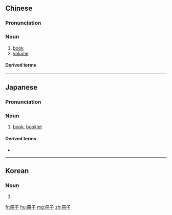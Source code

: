 {{also|册子}}
==Chinese==
{{zh-forms|s=册子}}

===Pronunciation===
{{zh-pron
|m=cèzi
|c=caak3 zi2
|cat=n
}}

===Noun===
{{zh-noun}}

# [[book]] {{zh-mw|本}}
# [[volume]] {{zh-mw|本}}

====Derived terms====
{{zh-der|小冊子}}

----

==Japanese==
{{ja-kanjitab|さつ|k1=さっ|し|yomi=o}}

===Pronunciation===
{{ja-pron|さっし|y=o}}

===Noun===
{{ja-noun|さっし}}

# [[book]], [[booklet]]

====Derived terms====
* {{l/ja|小冊子}}

----

==Korean==
{{ko-hanjatab}}

===Noun===
{{ko-noun|hj|hangeul=책자}}

# {{hanja form of|책자|}}

[[fr:冊子]]
[[hu:冊子]]
[[mg:冊子]]
[[zh:冊子]]